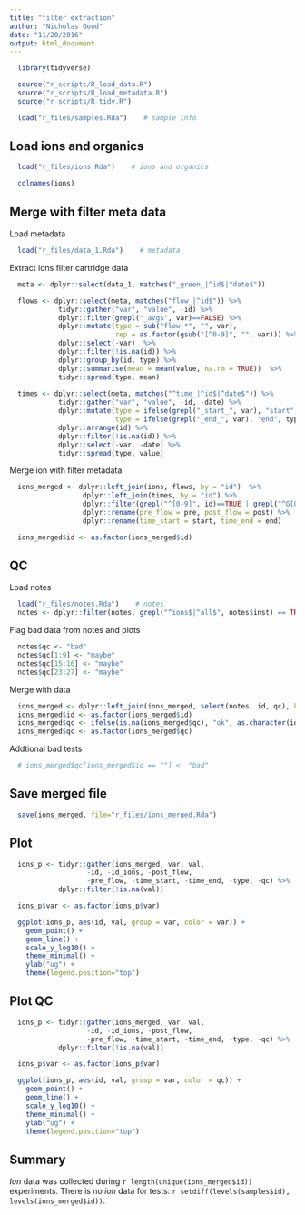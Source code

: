 ```yaml
---
title: "filter extraction"
author: "Nicholas Good"
date: "11/20/2016"
output: html_document
---
```


```r
  library(tidyverse)
```

```r
  source("r_scripts/R_load_data.R")
  source("r_scripts/R_load_metadata.R")
  source("r_scripts/R_tidy.R")
```

```r
  load("r_files/samples.Rda")    # sample info
```

## Load ions and organics

```r
  load("r_files/ions.Rda")    # ions and organics 
```

```r
  colnames(ions)
```

## Merge with filter meta data

Load metadata
```r
  load("r_files/data_1.Rda")    # metadata
```

Extract ions filter cartridge data
```r
  meta <- dplyr::select(data_1, matches("_green_|^id$|^date$"))

  flows <- dplyr::select(meta, matches("flow_|^id$")) %>%
            tidyr::gather("var", "value", -id) %>%
            dplyr::filter(grepl("_avg$", var)==FALSE) %>%
            dplyr::mutate(type = sub("flow.*", "", var),
                          rep = as.factor(gsub("[^0-9]", "", var))) %>%
            dplyr::select(-var)  %>%
            dplyr::filter(!is.na(id)) %>%
            dplyr::group_by(id, type) %>%
            dplyr::summarise(mean = mean(value, na.rm = TRUE))  %>%
            tidyr::spread(type, mean)
  
  times <- dplyr::select(meta, matches("^time_|^id$|^date$")) %>%
            tidyr::gather("var", "value", -id, -date) %>%
            dplyr::mutate(type = ifelse(grepl("_start_", var), "start", "NA"),
                          type = ifelse(grepl("_end_", var), "end", type)) %>%
            dplyr::arrange(id) %>%
            dplyr::filter(!is.na(id)) %>%
            dplyr::select(-var, -date) %>%
            tidyr::spread(type, value)
```

Merge ion with filter metadata

```r
  ions_merged <- dplyr::left_join(ions, flows, by = "id")  %>%  
                  dplyr::left_join(times, by = "id") %>%  
                  dplyr::filter(grepl("^[0-9]", id)==TRUE | grepl("^G[0-9]", id)==TRUE) %>%
                  dplyr::rename(pre_flow = pre, post_flow = post) %>%
                  dplyr::rename(time_start = start, time_end = end)

  ions_merged$id <- as.factor(ions_merged$id)
```

## QC

Load notes

```r
  load("r_files/notes.Rda")    # notes
  notes <- dplyr::filter(notes, grepl("^ions$|^all$", notes$inst) == TRUE)
```

Flag bad data from notes and plots

```r
  notes$qc <- "bad"
  notes$qc[1:9] <- "maybe"
  notes$qc[15:16] <- "maybe"
  notes$qc[23:27] <- "maybe"
```

Merge with data

```r
  ions_merged <- dplyr::left_join(ions_merged, select(notes, id, qc), by = "id")
  ions_merged$id <- as.factor(ions_merged$id)
  ions_merged$qc <- ifelse(is.na(ions_merged$qc), "ok", as.character(ions_merged$qc))
  ions_merged$qc <- as.factor(ions_merged$qc)
```

Addtional bad tests

```r
  # ions_merged$qc[ions_merged$id == ""] <- "bad"
```

## Save merged file

```r
  save(ions_merged, file="r_files/ions_merged.Rda")
```

## Plot

```r
  ions_p <- tidyr::gather(ions_merged, var, val, 
                   -id, -id_ions, -post_flow,
                   -pre_flow, -time_start, -time_end, -type, -qc) %>%
            dplyr::filter(!is.na(val))

  ions_p$var <- as.factor(ions_p$var)

  ggplot(ions_p, aes(id, val, group = var, color = var)) +
    geom_point() +
    geom_line() +
    scale_y_log10() +
    theme_minimal() +
    ylab("ug") +
    theme(legend.position="top")
```

## Plot QC

```r
  ions_p <- tidyr::gather(ions_merged, var, val, 
                   -id, -id_ions, -post_flow,
                   -pre_flow, -time_start, -time_end, -type, -qc) %>%
            dplyr::filter(!is.na(val))

  ions_p$var <- as.factor(ions_p$var)

  ggplot(ions_p, aes(id, val, group = var, color = qc)) +
    geom_point() +
    geom_line() +
    scale_y_log10() +
    theme_minimal() +
    ylab("ug") +
    theme(legend.position="top")
```

## Summary

$Ion$ data was collected during `r length(unique(ions_merged$id))` experiments. There is no $ion$ data for tests: `r setdiff(levels(samples$id), levels(ions_merged$id))`.


